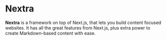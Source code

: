 # Nextra

**Nextra** is a framework on top of Next.js, that lets you build content focused websites. It has all the great features from Next.js, plus extra power to create Markdown-based content with ease.

